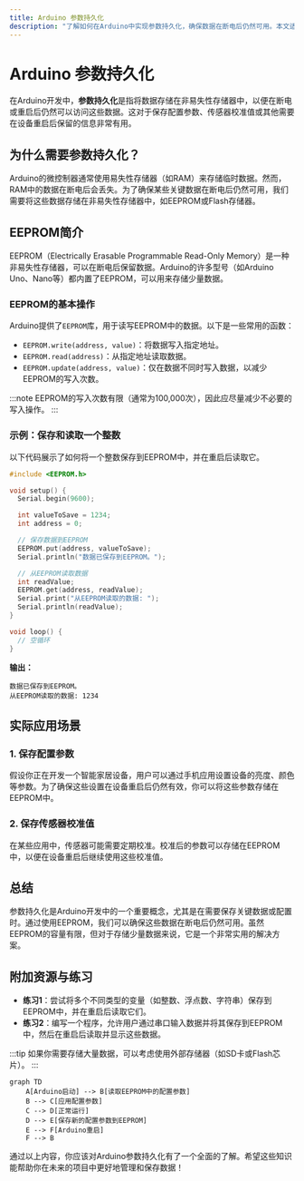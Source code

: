 ```yaml
---
title: Arduino 参数持久化
description: "了解如何在Arduino中实现参数持久化，确保数据在断电后仍然可用。本文适合初学者，包含代码示例和实际应用场景。"
---
```


# Arduino 参数持久化

在Arduino开发中，**参数持久化**是指将数据存储在非易失性存储器中，以便在断电或重启后仍然可以访问这些数据。这对于保存配置参数、传感器校准值或其他需要在设备重启后保留的信息非常有用。

## 为什么需要参数持久化？

Arduino的微控制器通常使用易失性存储器（如RAM）来存储临时数据。然而，RAM中的数据在断电后会丢失。为了确保某些关键数据在断电后仍然可用，我们需要将这些数据存储在非易失性存储器中，如EEPROM或Flash存储器。

## EEPROM简介

EEPROM（Electrically Erasable Programmable Read-Only Memory）是一种非易失性存储器，可以在断电后保留数据。Arduino的许多型号（如Arduino Uno、Nano等）都内置了EEPROM，可以用来存储少量数据。

### EEPROM的基本操作

Arduino提供了`EEPROM`库，用于读写EEPROM中的数据。以下是一些常用的函数：

- `EEPROM.write(address, value)`：将数据写入指定地址。
- `EEPROM.read(address)`：从指定地址读取数据。
- `EEPROM.update(address, value)`：仅在数据不同时写入数据，以减少EEPROM的写入次数。

:::note
EEPROM的写入次数有限（通常为100,000次），因此应尽量减少不必要的写入操作。
:::

### 示例：保存和读取一个整数

以下代码展示了如何将一个整数保存到EEPROM中，并在重启后读取它。

```cpp
#include <EEPROM.h>

void setup() {
  Serial.begin(9600);

  int valueToSave = 1234;
  int address = 0;

  // 保存数据到EEPROM
  EEPROM.put(address, valueToSave);
  Serial.println("数据已保存到EEPROM。");

  // 从EEPROM读取数据
  int readValue;
  EEPROM.get(address, readValue);
  Serial.print("从EEPROM读取的数据: ");
  Serial.println(readValue);
}

void loop() {
  // 空循环
}
```

**输出：**
```
数据已保存到EEPROM。
从EEPROM读取的数据: 1234
```

## 实际应用场景

### 1. 保存配置参数

假设你正在开发一个智能家居设备，用户可以通过手机应用设置设备的亮度、颜色等参数。为了确保这些设置在设备重启后仍然有效，你可以将这些参数存储在EEPROM中。

### 2. 保存传感器校准值

在某些应用中，传感器可能需要定期校准。校准后的参数可以存储在EEPROM中，以便在设备重启后继续使用这些校准值。

## 总结

参数持久化是Arduino开发中的一个重要概念，尤其是在需要保存关键数据或配置时。通过使用EEPROM，我们可以确保这些数据在断电后仍然可用。虽然EEPROM的容量有限，但对于存储少量数据来说，它是一个非常实用的解决方案。

## 附加资源与练习

- **练习1**：尝试将多个不同类型的变量（如整数、浮点数、字符串）保存到EEPROM中，并在重启后读取它们。
- **练习2**：编写一个程序，允许用户通过串口输入数据并将其保存到EEPROM中，然后在重启后读取并显示这些数据。

:::tip
如果你需要存储大量数据，可以考虑使用外部存储器（如SD卡或Flash芯片）。
:::

```mermaid
graph TD
    A[Arduino启动] --> B[读取EEPROM中的配置参数]
    B --> C[应用配置参数]
    C --> D[正常运行]
    D --> E[保存新的配置参数到EEPROM]
    E --> F[Arduino重启]
    F --> B
```

通过以上内容，你应该对Arduino参数持久化有了一个全面的了解。希望这些知识能帮助你在未来的项目中更好地管理和保存数据！